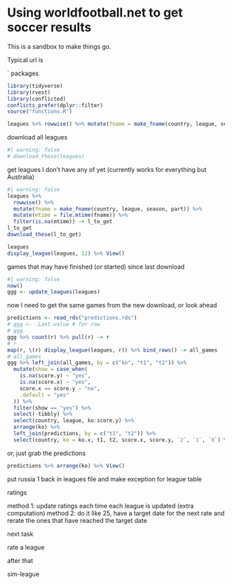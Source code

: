 # Using worldfootball.net to get soccer results

This is a sandbox to make things go.

Typical url is

`
packages

```r
library(tidyverse)
library(rvest)
library(conflicted)
conflicts_prefer(dplyr::filter)
source("functions.R")
```



```r
leagues %>% rowwise() %>% mutate(fname = make_fname(country, league, season, part))
```


download all leagues

```r
#| warning: false
# download_these(leagues)
```

get leagues I don't have any of yet (currently works for everything but Australia)

```r
#| warning: false
leagues %>% 
  rowwise() %>% 
  mutate(fname = make_fname(country, league, season, part)) %>% 
  mutate(mtime = file.mtime(fname)) %>% 
  filter(is.na(mtime)) -> l_to_get
l_to_get
download_these(l_to_get)
```


```r
leagues
display_league(leagues, 12) %>% View()
```



games that may have finished (or started) since last download


```r
#| warning: false
now()
ggg <- update_leagues(leagues)
```

now I need to get the same games from the new download, or look ahead

```r
predictions <- read_rds("predictions.rds")
# ggg <- .Last.value # for row
# ggg
ggg %>% count(r) %>% pull(r) -> r
# r
map(r, \(r) display_league(leagues, r)) %>% bind_rows() -> all_games
# all_games
ggg %>% left_join(all_games, by = c("ko", "t1", "t2")) %>% 
  mutate(show = case_when(
    is.na(score.y) ~ "yes",
    is.na(score.x) ~ "yes",
    score.x == score.y ~ "no",
    .default = "yes"
  )) %>% 
  filter(show == "yes") %>% 
  select(-tibbly) %>% 
  select(country, league, ko:score.y) %>% 
  arrange(ko) %>% 
  left_join(predictions, by = c("t1", "t2")) %>% 
  select(country, ko = ko.x, t1, t2, score.x, score.y, `2`, `1`, `0`) %>% View()
```


or, just grab the predictions

```r
predictions %>% arrange(ko) %>% View()
```



put russia 1 back in leagues file and make exception for league table

ratings

method 1: update ratings each time each league is updated (extra computation)
method 2: do it like 25, have a target date for the next rate and rerate the ones that have reached the target date

next task

rate a league

after that

sim-league


